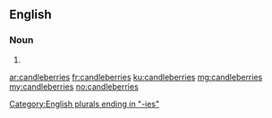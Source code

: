 ==English==

===Noun===
{{head|en|plural}}

# {{plural of|candleberry|lang=en}}

[[Category:English plurals ending in "-ies"]]

[[ar:candleberries]]
[[fr:candleberries]]
[[ku:candleberries]]
[[mg:candleberries]]
[[my:candleberries]]
[[no:candleberries]]